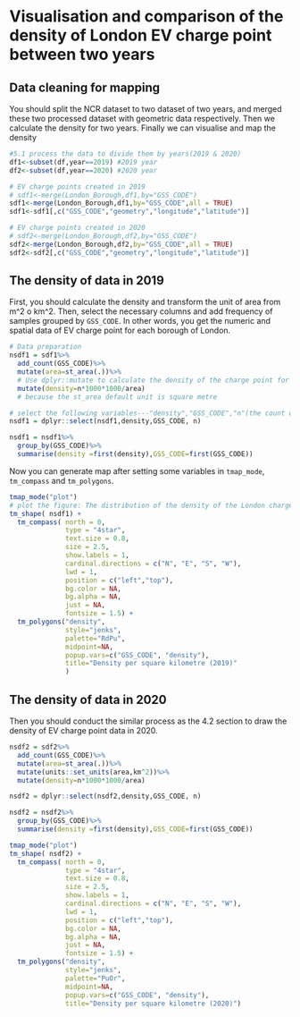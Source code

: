 # Visualisation and comparison of the density of London EV charge point between two years

## Data cleaning for mapping

You should split the NCR dataset to two dataset of two years, and merged these two processed dataset with geometric data respectively. Then we calculate the density for two years. Finally we can visualise and map the density
   
```r
#5.1 process the data to divide them by years(2019 & 2020)
df1<-subset(df,year==2019) #2019 year
df2<-subset(df,year==2020) #2020 year

# EV charge points created in 2019
# sdf1<-merge(London_Borough,df1,by="GSS_CODE")
sdf1<-merge(London_Borough,df1,by="GSS_CODE",all = TRUE)
sdf1<-sdf1[,c("GSS_CODE","geometry","longitude","latitude")]

# EV charge points created in 2020
# sdf2<-merge(London_Borough,df2,by="GSS_CODE")
sdf2<-merge(London_Borough,df2,by="GSS_CODE",all = TRUE)
sdf2<-sdf2[,c("GSS_CODE","geometry","longitude","latitude")]

```

## The density of data in 2019

First, you should calculate the density and transform the unit of area from m^2 o km^2. Then, select the necessary columns and add frequency of samples grouped by `GSS_CODE`. In other words, you get the numeric and spatial data of EV charge point for each borough of London.
```r
# Data preparation
nsdf1 = sdf1%>%
  add_count(GSS_CODE)%>%
  mutate(area=st_area(.))%>%
  # Use dplyr::mutate to calculate the density of the charge point for each borough
  mutate(density=n*1000*1000/area)
  # because the st_area default unit is square metre

# select the following variables---"density","GSS_CODE","n"(the count of GSS_CODE)
nsdf1 = dplyr::select(nsdf1,density,GSS_CODE, n)

nsdf1 = nsdf1%>%                    
  group_by(GSS_CODE)%>%         
  summarise(density =first(density),GSS_CODE=first(GSS_CODE))
```

Now you can generate map after setting some variables in `tmap_mode`, `tm_compass` and `tm_polygons`.
```r
tmap_mode("plot")
# plot the figure: The distribution of the density of the London charge points in 2019
tm_shape( nsdf1) +
  tm_compass( north = 0,
              type = "4star",
              text.size = 0.8,
              size = 2.5,
              show.labels = 1,
              cardinal.directions = c("N", "E", "S", "W"),
              lwd = 1,
              position = c("left","top"),
              bg.color = NA,
              bg.alpha = NA,
              just = NA,
              fontsize = 1.5) +
  tm_polygons("density",
              style="jenks",
              palette="RdPu",
              midpoint=NA,
              popup.vars=c("GSS_CODE", "density"),
              title="Density per square kilometre (2019)"
              )
```
  
## The density of data in 2020

Then you should conduct the similar process as the 4.2 section to draw the density of EV charge point data in 2020.
```r
nsdf2 = sdf2%>%
  add_count(GSS_CODE)%>%
  mutate(area=st_area(.))%>%
  mutate(units::set_units(area,km^2))%>%
  mutate(density=n*1000*1000/area)

nsdf2 = dplyr::select(nsdf2,density,GSS_CODE, n)

nsdf2 = nsdf2%>%                    
  group_by(GSS_CODE)%>%         
  summarise(density =first(density),GSS_CODE=first(GSS_CODE))

tmap_mode("plot")
tm_shape( nsdf2) +
  tm_compass( north = 0,
              type = "4star",
              text.size = 0.8,
              size = 2.5,
              show.labels = 1,
              cardinal.directions = c("N", "E", "S", "W"),
              lwd = 1,
              position = c("left","top"),
              bg.color = NA,
              bg.alpha = NA,
              just = NA,
              fontsize = 1.5) +
  tm_polygons("density",
              style="jenks",
              palette="PuOr",
              midpoint=NA,
              popup.vars=c("GSS_CODE", "density"),
              title="Density per square kilometre (2020)")

```
